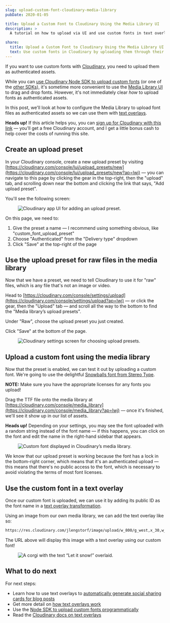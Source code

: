 ```yaml
---
slug: upload-custom-font-cloudinary-media-library
pubDate: 2020-01-05

title: Upload a Custom Font to Cloudinary Using the Media Library UI
description: >
  A tutorial on how to upload via UI and use custom fonts in text overlays with Cloudinary to generate images with custom text.

share:
  title: Upload a Custom Font to Cloudinary Using the Media Library UI
  text: Use custom fonts in Cloudinary by uploading them through their web app.
---
```



If you want to use custom fonts with [Cloudinary](https://jason.energy/cloudinary), you need to upload them as authenticated assets.

While you can [use Cloudinary Node SDK to upload custom fonts](/blog/upload-custom-font-cloudinary-node/) (or one of the [other SDKs](https://cloudinary.com/documentation?ap=lwj)), it's sometime more convenient to use the [Media Library UI](https://cloudinary.com/console/media_library?ap=lwj) to drag and drop fonts. However, it's not immediately clear _how_ to upload fonts as authenticated assets.

In this post, we'll look at how to configure the Media Library to upload font files as authenticated assets so we can use them with [text overlays](/blog/add-text-overlay-cloudinary/).

<Aside>

**Heads up!** If this article helps you, you can [sign up for Cloudinary with this link](https://jason.energy/cloudinary) — you’ll get a free Cloudinary account, and I get a little bonus cash to help cover the costs of running this site.

</Aside>

## Create an upload preset

In your Cloudinary console, create a new upload preset by visiting [https://cloudinary.com/console/lui/upload_presets/new](https://cloudinary.com/console/lui/upload_presets/new?ap=lwj) — you can navigate to this page by clicking the gear in the top-right, then the "upload" tab, and scrolling down near the bottom and clicking the link that says, "Add upload preset".

You'll see the following screen:

<Figure caption="The Cloudinary screen for adding upload presets.">

![Cloudinary app UI for adding an upload preset.](https://res.cloudinary.com/jlengstorf/image/upload/q_auto,f_auto/v1643780202/lwj/blog/cloudinary-upload-preset.jpg)

</Figure>

On this page, we need to:

1. Give the preset a name — I recommend using something obvious, like "custom_font_upload_preset"
2. Choose "Authenticated" from the "Delivery type" dropdown
3. Click "Save" at the top-right of the page

## Use the upload preset for raw files in the media library

Now that we have a preset, we need to tell Cloudinary to use it for "raw" files, which is any file that's not an image or video.

Head to [https://cloudinary.com/console/settings/upload](https://cloudinary.com/console/settings/upload?ap=lwj) — or click the gear, then the "Upload" tab — and scroll all the way to the bottom to find the "Media library’s upload presets".

Under "Raw", choose the upload preset you just created.

Click "Save" at the bottom of the page.

<Figure caption="The Cloudinary settings screen for choosing upload presets.">

![Cloudinary settings screen for choosing upload presets.](https://res.cloudinary.com/jlengstorf/image/upload/q_auto,f_auto/v1643780262/lwj/blog/cloudinary-media-library-preset.jpg)

</Figure>

## Upload a custom font using the media library

Now that the preset is enabled, we can test it out by uploading a custom font. We're going to use the delightful [Snowballs font from Stereo Type](http://www.stereo-type.fr/fonts/snowballs/).

**NOTE:** Make sure you have the appropriate licenses for any fonts you upload!

Drag the TTF file onto the media library at [https://cloudinary.com/console/media_library](https://cloudinary.com/console/media_library?ap=lwj) — once it's finished, we'll see it show up in our list of assets.

**Heads up!** Depending on your settings, you may see the font uploaded with a random string instead of the font name — if this happens, you can click on the font and edit the name in the right-hand sidebar that appears.

<Figure caption="A custom font displayed in Cloudinary’s media library.">

![Custom font displayed in Cloudinary’s media library.](https://res.cloudinary.com/jlengstorf/image/upload/q_auto,f_auto/v1643780332/lwj/blog/cloudinary-custom-font.jpg)

</Figure>

We know that our upload preset is working because the font has a lock in the bottom-right corner, which means that it's an authenticated upload — this means that there's no public access to the font, which is necessary to avoid violating the terms of most font licenses.

## Use the custom font in a text overlay

Once our custom font is uploaded, we can use it by adding its public ID as the font name in a [text overlay transformation](/blog/add-text-overlay-cloudinary/).

Using an image from our own media library, we can add the text overlay like so:

```md
https://res.cloudinary.com/jlengstorf/image/upload/w_800/g_west,x_30,w_350,c_fit,co_white,bo_4px_solid_black,l_text:snowballs.ttf_180_stroke:Let%20it%20snow!/corgi.jpg
```

The URL above will display this image with a text overlay using our custom font!

<Figure caption="The Cloudinary screen for adding upload presets.">

![A corgi with the text “Let it snow!” overlaid.](https://res.cloudinary.com/jlengstorf/image/upload/w_800/g_west,x_30,w_350,c_fit,co_white,bo_4px_solid_black,l_text:snowballs.ttf_180_stroke:Let%20it%20snow!/corgi.jpg)

</Figure>

## What to do next

For next steps:

- Learn how to use text overlays to [automatically generate social sharing cards for blog posts](/blog/auto-generate-social-image/)
- Get more detail on [how text overlays work](/blog/add-text-overlay-cloudinary/)
- Use the [Node SDK to upload custom fonts programmatically](/blog/upload-custom-font-cloudinary-node/)
- Read the [Cloudinary docs on text overlays](https://cloudinary.com/documentation/image_transformations?ap=lwj#adding_text_captions)
